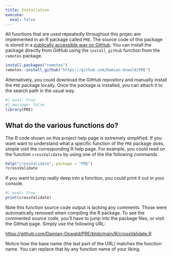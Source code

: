 ```yaml
---
title: Installation
execute: 
  eval: false
---
```


All functions that are used repeatedly throughout this projec are implemented in an R package called `PRE`. The source code of this package is stored in a [publically accessible way on GitHub](https://github.com/Damian-Oswald/PRE). You can install the package directly from GitHub using the `install_github` function from the `remotes` package.

```r
install.packages("remotes")
remotes::install_github("https://github.com/Damian-Oswald/PRE")
```

Alternatively, you could download the GitHub repository and manually install the `PRE` package locally.
Once the package is installed, you can attach it to the search path in the usual way.

```r
#| eval: true
#| message: false
library(PRE)
```

## What do the various functions do?

The R code shown on this project help page is extremely simplified. If you want want to understand what a specific function of the `PRE` package does, simple visit the corresponding R help page. For example, you could read on the function `crossValidate` by using one of the the following commands.

```r
help("crossValidate", package = "PRE")
?crossValidate
```

If you want to jump really deep into a function, you could print it out in your console.

```r
#| eval: true
print(crossValidate)
```

Note this function source code output is lacking any comments. Those were automatically removed when compiling the R package. To see the commented source code, you'll have to jump into the package files, or visit the GitHub page. Simply use the following URL:

<https://github.com/Damian-Oswald/PRE/blob/main/R/crossValidate.R>

Notice how the base name (the last part of the URL) matches the function name. You can replace that by any function name of your liking.
